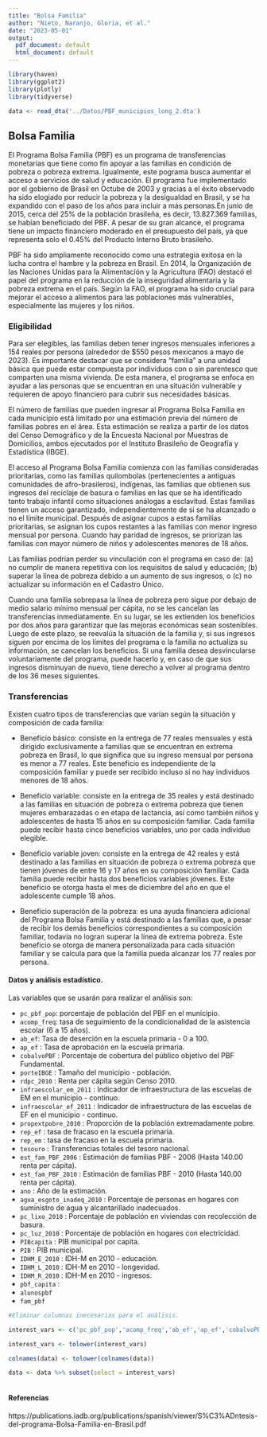 ```yaml
---
title: "Bolsa Familia"
author: "Nieto, Naranjo, Gloria, et al."
date: "2023-05-01"
output:
  pdf_document: default
  html_document: default
---
```


```r
library(haven)
library(ggplot2)
library(plotly)
library(tidyverse)

data <- read_dta('../Datos/PBF_municipios_long_2.dta')
```

## Bolsa Familia

El Programa Bolsa Familia (PBF) es un programa de transferencias monetarias que tiene como fin apoyar a las familias en condición de pobreza o pobreza extrema. Igualmente, este pograma busca aumentar el acceso a servicios de salud y educación. El programa fue implementado por el gobierno de Brasil en Octube de 2003 y gracias a el éxito observado ha sido elogiado por reducir la pobreza y la desigualdad en Brasil, y se ha expandido con el paso de los años para incluir a más personas.En junio de 2015, cerca del 25% de la población brasileña, es decir, 13.827.369 familias, se habían beneficiado del PBF. A pesar de su gran alcance, el programa tiene un impacto financiero moderado en el presupuesto del país, ya que representa solo el 0.45% del Producto Interno Bruto brasileño.

PBF ha sido ampliamente reconocido como una estrategia exitosa en la lucha contra el hambre y la pobreza en Brasil. En 2014, la Organización de las Naciones Unidas para la Alimentación y la Agricultura (FAO) destacó el papel del programa en la reducción de la inseguridad alimentaria y la pobreza extrema en el país. Según la FAO, el programa ha sido crucial para mejorar el acceso a alimentos para las poblaciones más vulnerables, especialmente las mujeres y los niños.


### Eligibilidad
 
 
Para ser elegibles, las familias deben tener ingresos mensuales inferiores a 154 reales por persona (alrededor de $550 pesos mexicanos a mayo de 2023). Es importante destacar que se considera "familia" a una unidad básica que puede estar compuesta por individuos con o sin parentesco que comparten una misma vivienda. De esta manera, el programa se enfoca en ayudar a las personas que se encuentran en una situación vulnerable y requieren de apoyo financiero para cubrir sus necesidades básicas.

El número de familias que pueden ingresar al Programa Bolsa Familia en cada municipio está limitado por una estimación previa del número de familias pobres en el área. Esta estimación se realiza a partir de los datos del Censo Demográfico y de la Encuesta Nacional por Muestras de Domicilios, ambos ejecutados por el Instituto Brasileño de Geografía y Estadística (IBGE). 

El acceso al Programa Bolsa Familia comienza con las familias consideradas prioritarias, como las familias quilombolas (pertenecientes a antiguas comunidades de afro-brasileros), indígenas, las familias que obtienen sus ingresos del reciclaje de basura o familias en las que se ha identificado tanto trabajo infantil como situaciones análogas a esclavitud. Estas familias tienen un acceso garantizado, independientemente de si se ha alcanzado o no el límite municipal. Después de asignar cupos a estas familias prioritarias, se asignan los cupos restantes a las familias con menor ingreso mensual por persona. Cuando hay paridad de ingresos, se priorizan las familias con mayor número de niños y adolescentes menores de 18 años.

Las familias podrían perder su vinculación con el programa en caso de: (a) no cumplir de manera repetitiva con los requisitos de salud y educación; (b) superar la línea de pobreza debido a un aumento de sus ingresos, o (c) no actualizar su información en el Cadastro Único.

Cuando una familia sobrepasa la línea de pobreza pero sigue por debajo de medio salario mínimo mensual per cápita, no se les cancelan las transferencias inmediatamente. En su lugar, se les extienden los beneficios por dos años para garantizar que las mejoras económicas sean sostenibles. Luego de este plazo, se reevalúa la situación de la familia y, si sus ingresos siguen por encima de los límites del programa o la familia no actualiza su información, se cancelan los beneficios. Si una familia desea desvincularse voluntariamente del programa, puede hacerlo y, en caso de que sus ingresos disminuyan de nuevo, tiene derecho a volver al programa dentro de los 36 meses siguientes.
 
 
### Transferencias
 
 
Existen cuatro tipos de transferencias que varían según la situación y composición de cada familia:

* Beneficio básico: consiste en la entrega de 77 reales mensuales y está dirigido exclusivamente a familias que se encuentran en extrema pobreza en Brasil, lo que significa que su ingreso mensual por persona es menor a 77 reales. Este beneficio es independiente de la composición familiar y puede ser recibido incluso si no hay individuos menores de 18 años.

* Beneficio variable: consiste en la entrega de 35 reales y está destinado a las familias en situación de pobreza o extrema pobreza que tienen mujeres embarazadas o en etapa de lactancia, así como también niños y adolescentes de hasta 15 años en su composición familiar. Cada familia puede recibir hasta cinco beneficios variables, uno por cada individuo elegible.

* Beneficio variable joven: consiste en la entrega de 42 reales y está destinado a las familias en situación de pobreza o extrema pobreza que tienen jóvenes de entre 16 y 17 años en su composición familiar. Cada familia puede recibir hasta dos beneficios variables jóvenes. Este beneficio se otorga hasta el mes de diciembre del año en que el adolescente cumple 18 años.

* Beneficio superación de la pobreza: es una ayuda financiera adicional del Programa Bolsa Familia y está destinado a las familias que, a pesar de recibir los demás beneficios correspondientes a su composición familiar, todavía no logran superar la línea de extrema pobreza. Este beneficio se otorga de manera personalizada para cada situación familiar y se calcula para que la familia pueda alcanzar los 77 reales por persona.


#### Datos y análisis estadístico.  


Las variables que se usarán para realizar el análisis son: 

  * `pc_pbf_pop`: porcentaje de población del PBF en el municipio.
  * `acomp_freq`: tasa de seguimiento de la condicionalidad de la asistencia escolar (6 a 15 años).
  * `ab_ef`: Tasa de deserción en la escuela primaria - 0 a 100.
  * `ap_ef` : Tasa de aprobación en la escuela primaria.
  * `cobalvoPBF` : Porcentaje de cobertura del público objetivo del PBF Fundamental.
  * `porteIBGE` : Tamaño del municipio - población.   
  * `rdpc_2010` : Renta per cápita según Censo 2010.
  * `infraescolar_em_2011` : Indicador de infraestructura de las escuelas de EM en el municipio - continuo.
  * `infraescolar_ef_2011` : Indicador de infraestructura de las escuelas de EF en el municipio - continuo.
  * `propextpobre_2010` : Proporción de la población extremadamente pobre.
  * `rep_ef` : tasa de fracaso en la escuela primaria.
  * `rep_em` : tasa de fracaso en la escuela primaria.
  * `tesouro` : Transferencias totales del tesoro nacional.
  * `est_fam_PBF_2006` : Estimación de familias PBF - 2006 (Hasta 140.00 renta per cápita).
  * `est_fam_PBF_2010` : Estimación de familias PBF - 2010 (Hasta 140.00 renta per cápita).
  * `ano` : Año de la estimación.
  * `agua_esgoto_inadeq_2010` : Porcentaje de personas en hogares con suministro de agua y alcantarillado inadecuados.
  * `pc_lixo_2010` : Porcentaje de población en viviendas con recolección de basura.
  * `pc_luz_2010` : Porcentaje de población en hogares con electricidad.
  * `PIBcapita` : PIB municipal por capita.
  * `PIB` : PIB municipal.
  * `IDHM_E_2010` : IDH-M en 2010 - educación.
  * `IDHM_L_2010` : IDH-M en 2010 - longevidad.
  * `IDHM_R_2010` : IDH-M en 2010 - ingresos.
  * `pbf_capita` : 
  * `alunospbf`
  * `fam_pbf`

```r

#Eliminar columnas inecesarias para el análisis. 

interest_vars <- c('pc_pbf_pop','acomp_freq','ab_ef','ap_ef','cobalvoPBF','porteIBGE','rdpc_2010', 'infraescolar_ef_2011','infraescolar_em_2011','propextpobre_2010','rep_ef','rep_em','tesouro','est_fam_PBF_2006','est_fam_PBF_2010','ano','agua_esgoto_inadeq_2010','pc_lixo_2010','pc_luz_2010','PIBcapita','PIB','IDHM_E_2010','IDHM_L_2010','IDHM_R_2010','pbf_capita', 'alunospbf', 'fam_pbf')

interest_vars <- tolower(interest_vars)

colnames(data) <- tolower(colnames(data))

data <- data %>% subset(select = interest_vars)
```

```r

```



#### 
#### Referencias


https://publications.iadb.org/publications/spanish/viewer/S%C3%ADntesis-del-programa-Bolsa-Familia-en-Brasil.pdf


